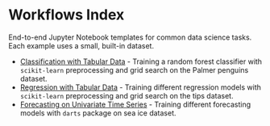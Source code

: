 # Workflows Index {.unnumbered}

End-to-end Jupyter Notebook templates for common data science tasks. Each example uses a small, built-in dataset.

- [Classification with Tabular Data](classification_tabular) - Training a random forest classifier with `scikit-learn` preprocessing and grid search on the Palmer penguins dataset.
- [Regression with Tabular Data](regression_tabular) - Training different regression models with `scikit-learn` preprocessing and grid search on the tips dataset.
- [Forecasting on Univariate Time Series](forecasting_multi_univariate) - Training different forecasting models with `darts` package on sea ice dataset.